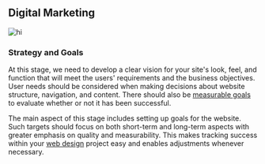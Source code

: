 ## Digital Marketing

![hi](/assets/services/mobile-app-development/home.png)

### Strategy and Goals

At this stage, we need to develop a clear vision for your site's look, feel, and function that will meet the users' requirements and the business objectives. User needs should be considered when making decisions about website structure, navigation, and content. There should also be [measurable goals](https://webflow.com/blog/the-modern-web-design-process-setting-goals) to evaluate whether or not it has been successful.

The main aspect of this stage includes setting up goals for the website. Such targets should focus on both short-term and long-term aspects with greater emphasis on quality and measurability. This makes tracking success within your [web design](https://clay.global/blog/web-design-guide) project easy and enables adjustments whenever necessary.
